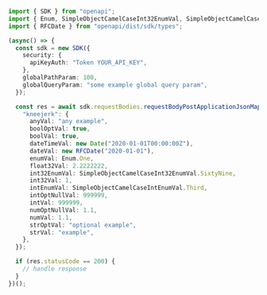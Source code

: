```typescript showLineNumbers copy filename="Request Body Post Application Json Map Obj Camel Case usage example"
import { SDK } from "openapi";
import { Enum, SimpleObjectCamelCaseInt32EnumVal, SimpleObjectCamelCaseIntEnumVal } from "openapi/dist/sdk/models/shared";
import { RFCDate } from "openapi/dist/sdk/types";

(async() => {
  const sdk = new SDK({
    security: {
      apiKeyAuth: "Token YOUR_API_KEY",
    },
    globalPathParam: 100,
    globalQueryParam: "some example global query param",
  });

  const res = await sdk.requestBodies.requestBodyPostApplicationJsonMapObjCamelCase({
    "kneejerk": {
      anyVal: "any example",
      boolOptVal: true,
      boolVal: true,
      dateTimeVal: new Date("2020-01-01T00:00:00Z"),
      dateVal: new RFCDate("2020-01-01"),
      enumVal: Enum.One,
      float32Val: 2.2222222,
      int32EnumVal: SimpleObjectCamelCaseInt32EnumVal.SixtyNine,
      int32Val: 1,
      intEnumVal: SimpleObjectCamelCaseIntEnumVal.Third,
      intOptNullVal: 999999,
      intVal: 999999,
      numOptNullVal: 1.1,
      numVal: 1.1,
      strOptVal: "optional example",
      strVal: "example",
    },
  });

  if (res.statusCode == 200) {
    // handle response
  }
})();
```
